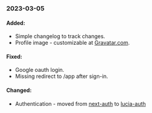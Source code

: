 ### 2023-03-05

#### Added:

- Simple changelog to track changes.
- Profile image - customizable at [Gravatar.com](https://gravatar.com).

#### Fixed:

- Google oauth login.
- Missing redirect to /app after sign-in.

#### Changed:

- Authentication - moved from [next-auth](https://github.com/nextauthjs/next-auth) to [lucia-auth](https://github.com/lucia-auth/lucia)
